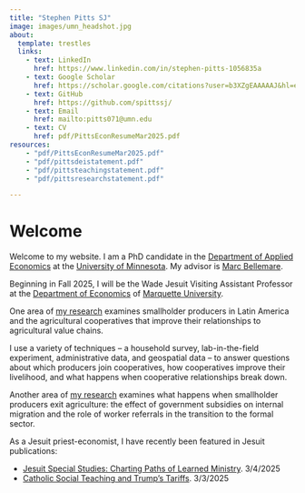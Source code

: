 ```yaml
---
title: "Stephen Pitts SJ"
image: images/umn_headshot.jpg
about: 
  template: trestles
  links:
    - text: LinkedIn
      href: https://www.linkedin.com/in/stephen-pitts-1056835a
    - text: Google Scholar
      href: https://scholar.google.com/citations?user=b3XZgEAAAAAJ&hl=en
    - text: GitHub
      href: https://github.com/spittssj/
    - text: Email
      href: mailto:pitts071@umn.edu
    - text: CV
      href: pdf/PittsEconResumeMar2025.pdf
resources:
    - "pdf/PittsEconResumeMar2025.pdf"
    - "pdf/pittsdeistatement.pdf"
    - "pdf/pittsteachingstatement.pdf"
    - "pdf/pittsresearchstatement.pdf"

---
```


# Welcome

Welcome to my website. I am a PhD candidate in the 
[Department of Applied Economics](https://apec.umn.edu/) at the
[University of Minnesota](https://www.umn.edu). My advisor is
[Marc Bellemare](http://marcfbellemare.com/). 

Beginning in Fall 2025, I will be the Wade Jesuit Visiting Assistant
Professor at the [Department of Economics](https://www.marquette.edu/business/economics/)
of [Marquette University](http://www.marquette.edu). 

One area of [my research](research.html) examines smallholder 
producers in Latin America and the agricultural cooperatives that 
improve their relationships to agricultural value chains.

I use a variety of techniques
-- a household survey, lab-in-the-field experiment, 
administrative data, and geospatial data --
to answer questions about which producers join cooperatives,
how cooperatives improve their livelihood, and what happens when cooperative
relationships break down.

Another area of [my research](research.html) examines what happens
when smallholder producers exit agriculture: the effect of
government subsidies on internal migration and the role
of worker referrals in the transition to the formal sector. 

As a Jesuit priest-economist, I have recently been featured in Jesuit publications:

* [Jesuit Special Studies: Charting Paths of Learned Ministry](https://www.jesuitscentralsouthern.org/stories/jesuit-special-studies-charting-paths-of-learned-ministry/). 3/4/2025
* [Catholic Social Teaching and Trump's Tariffs](https://www.americamagazine.org/politics-society/2025/03/03/trump-tariffs-catholic-social-teaching-250048). 3/3/2025
